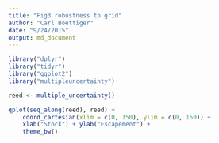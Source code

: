 ```yaml
---
title: "Fig3 robustness to grid"
author: "Carl Boettiger"
date: "9/24/2015"
output: md_document
---
```


```r
library("dplyr")
library("tidyr")
library("ggplot2")
library("multipleuncertainty")
```



```r
reed <- multiple_uncertainty()

qplot(seq_along(reed), reed) + 
    coord_cartesian(xlim = c(0, 150), ylim = c(0, 150)) + 
    xlab("Stock") + ylab("Escapement") +
    theme_bw()
```

